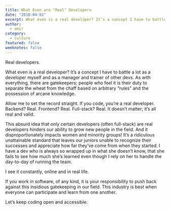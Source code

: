 ```yaml
---
title: What Even are "Real" Developers
date: "2018-04-01"
excerpt: What even is a real developer? It’s a concept I have to battle a lot as a developer myself and as a manager and trainer of other devs.
author:
  - amir
category:
  - culture
featured: false
weeknotes: false
---
```


Real developers.

What even is a real developer? It’s a concept I have to battle a lot as a developer myself and as a manager and trainer of other devs. As with everything, there are gatekeepers; people who feel it is their duty to separate the wheat from the chaff based on arbitrary “rules” and the possession of arcane knowledge.

Allow me to set the record straight. If you code, you’re a real developer. Backend? Real. Frontend? Real. Full-stack? Real. It doesn’t matter; it’s all real and valid.

This absurd idea that only certain developers (often full-stack) are real developers hinders our ability to grow new people in the field. And it disproportionately impacts women and minority groups! It’s a ridiculous unattainable standard that leaves our juniors unable to recognize their successes and appreciate how far they’ve come from when they started. I have a dev who is always so wrapped up in what she doesn’t know, that she fails to see how much she’s learned even though I rely on her to handle the day-to-day of running the team.

I see it constantly, online and in real life.

If you work in software, of any kind, it is your responsibility to push back against this insidious gatekeeping in our field. This industry is best when everyone can participate and learn from one another.

Let’s keep coding open and accessible.

